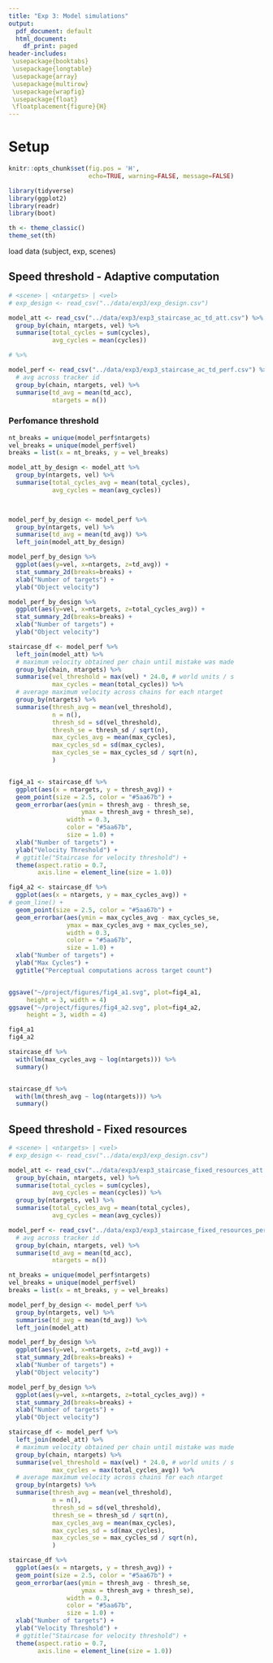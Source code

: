 ```yaml
---
title: "Exp 3: Model simulations"
output:
  pdf_document: default
  html_document:
    df_print: paged
header-includes:
 \usepackage{booktabs}
 \usepackage{longtable}
 \usepackage{array}
 \usepackage{multirow}
 \usepackage{wrapfig}
 \usepackage{float}
 \floatplacement{figure}{H}
---
```


# Setup

```r
knitr::opts_chunk$set(fig.pos = 'H', 
                      echo=TRUE, warning=FALSE, message=FALSE)

library(tidyverse)
library(ggplot2)
library(readr)
library(boot)

th <- theme_classic()
theme_set(th)
```

load data (subject, exp, scenes)


## Speed threshold - Adaptive computation

```r

# <scene> | <ntargets> | <vel> 
# exp_design <- read_csv("../data/exp3/exp_design.csv")

model_att <- read_csv("../data/exp3/exp3_staircase_ac_td_att.csv") %>%
  group_by(chain, ntargets, vel) %>%
  summarise(total_cycles = sum(cycles),
            avg_cycles = mean(cycles))

# %>%

model_perf <- read_csv("../data/exp3/exp3_staircase_ac_td_perf.csv") %>%
  # avg across tracker id
  group_by(chain, ntargets, vel) %>%
  summarise(td_avg = mean(td_acc),
            ntargets = n()) 

```

### Perfomance threshold


```r

nt_breaks = unique(model_perf$ntargets)
vel_breaks = unique(model_perf$vel)
breaks = list(x = nt_breaks, y = vel_breaks)

model_att_by_design <- model_att %>%
  group_by(ntargets, vel) %>%
  summarise(total_cycles_avg = mean(total_cycles),
            avg_cycles = mean(avg_cycles))

  

model_perf_by_design <- model_perf %>%
  group_by(ntargets, vel) %>%
  summarise(td_avg = mean(td_avg)) %>%
  left_join(model_att_by_design)

model_perf_by_design %>%
  ggplot(aes(y=vel, x=ntargets, z=td_avg)) +
  stat_summary_2d(breaks=breaks) + 
  xlab("Number of targets") + 
  ylab("Object velocity")

model_perf_by_design %>%
  ggplot(aes(y=vel, x=ntargets, z=total_cycles_avg)) +
  stat_summary_2d(breaks=breaks) + 
  xlab("Number of targets") + 
  ylab("Object velocity")
```
```r


staircase_df <- model_perf %>%
  left_join(model_att) %>%
  # maximum velocity obtained per chain until mistake was made
  group_by(chain, ntargets) %>%
  summarise(vel_threshold = max(vel) * 24.0, # world units / s
            max_cycles = mean(total_cycles)) %>%
  # average maximum velocity across chains for each ntarget
  group_by(ntargets) %>%
  summarise(thresh_avg = mean(vel_threshold),
            n = n(),
            thresh_sd = sd(vel_threshold),
            thresh_se = thresh_sd / sqrt(n),
            max_cycles_avg = mean(max_cycles),
            max_cycles_sd = sd(max_cycles),
            max_cycles_se = max_cycles_sd / sqrt(n),
            )


fig4_a1 <- staircase_df %>%
  ggplot(aes(x = ntargets, y = thresh_avg)) + 
  geom_point(size = 2.5, color = "#5aa67b") + 
  geom_errorbar(aes(ymin = thresh_avg - thresh_se,
                    ymax = thresh_avg + thresh_se),
                width = 0.3,
                color = "#5aa67b",
                size = 1.0) + 
  xlab("Number of targets") + 
  ylab("Velocity Threshold") + 
  # ggtitle("Staircase for velocity threshold") + 
  theme(aspect.ratio = 0.7,
        axis.line = element_line(size = 1.0))

fig4_a2 <- staircase_df %>%
  ggplot(aes(x = ntargets, y = max_cycles_avg)) + 
# geom_line() + 
  geom_point(size = 2.5, color = "#5aa67b") + 
  geom_errorbar(aes(ymin = max_cycles_avg - max_cycles_se,
                ymax = max_cycles_avg + max_cycles_se),
                width = 0.3,
                color = "#5aa67b",
                size = 1.0) + 
  xlab("Number of targets") + 
  ylab("Max Cycles") + 
  ggtitle("Perceptual computations across target count")


ggsave("~/project/figures/fig4_a1.svg", plot=fig4_a1,
     height = 3, width = 4)
ggsave("~/project/figures/fig4_a2.svg", plot=fig4_a2,
     height = 3, width = 4)

fig4_a1
fig4_a2

staircase_df %>%
  with(lm(max_cycles_avg ~ log(ntargets))) %>%
  summary()


staircase_df %>%
  with(lm(thresh_avg ~ log(ntargets))) %>%
  summary()

```



## Speed threshold - Fixed resources

```r

# <scene> | <ntargets> | <vel> 
# exp_design <- read_csv("../data/exp3/exp_design.csv")

model_att <- read_csv("../data/exp3/exp3_staircase_fixed_resources_att.csv") %>%
  group_by(chain, ntargets, vel) %>%
  summarise(total_cycles = sum(cycles),
            avg_cycles = mean(cycles)) %>%
  group_by(ntargets, vel) %>%
  summarise(total_cycles_avg = mean(total_cycles),
            avg_cycles = mean(avg_cycles))

model_perf <- read_csv("../data/exp3/exp3_staircase_fixed_resources_perf.csv") %>%
  # avg across tracker id
  group_by(chain, ntargets, vel) %>%
  summarise(td_avg = mean(td_acc),
            ntargets = n()) 

```



```r

nt_breaks = unique(model_perf$ntargets)
vel_breaks = unique(model_perf$vel)
breaks = list(x = nt_breaks, y = vel_breaks)

model_perf_by_design <- model_perf %>%
  group_by(ntargets, vel) %>%
  summarise(td_avg = mean(td_avg)) %>%
  left_join(model_att)

model_perf_by_design %>%
  ggplot(aes(y=vel, x=ntargets, z=td_avg)) +
  stat_summary_2d(breaks=breaks) + 
  xlab("Number of targets") + 
  ylab("Object velocity")

model_perf_by_design %>%
  ggplot(aes(y=vel, x=ntargets, z=total_cycles_avg)) +
  stat_summary_2d(breaks=breaks) + 
  xlab("Number of targets") + 
  ylab("Object velocity")
```
```r


staircase_df <- model_perf %>%
  left_join(model_att) %>%
  # maximum velocity obtained per chain until mistake was made
  group_by(chain, ntargets) %>%
  summarise(vel_threshold = max(vel) * 24.0, # world units / s
            max_cycles = max(total_cycles_avg)) %>%
  # average maximum velocity across chains for each ntarget
  group_by(ntargets) %>%
  summarise(thresh_avg = mean(vel_threshold),
            n = n(),
            thresh_sd = sd(vel_threshold),
            thresh_se = thresh_sd / sqrt(n),
            max_cycles_avg = mean(max_cycles),
            max_cycles_sd = sd(max_cycles),
            max_cycles_se = max_cycles_sd / sqrt(n),
            )

staircase_df %>%
  ggplot(aes(x = ntargets, y = thresh_avg)) + 
  geom_point(size = 2.5, color = "#5aa67b") + 
  geom_errorbar(aes(ymin = thresh_avg - thresh_se,
                    ymax = thresh_avg + thresh_se),
                width = 0.3,
                color = "#5aa67b",
                size = 1.0) + 
  xlab("Number of targets") + 
  ylab("Velocity Threshold") + 
  # ggtitle("Staircase for velocity threshold") + 
  theme(aspect.ratio = 0.7,
        axis.line = element_line(size = 1.0))

```